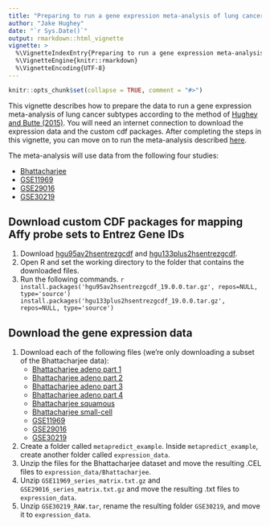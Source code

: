 ```yaml
---
title: "Preparing to run a gene expression meta-analysis of lung cancer subtypes"
author: "Jake Hughey"
date: "`r Sys.Date()`"
output: rmarkdown::html_vignette
vignette: >
  %\VignetteIndexEntry{Preparing to run a gene expression meta-analysis of lung cancer subtypes}
  %\VignetteEngine{knitr::rmarkdown}
  %\VignetteEncoding{UTF-8}
---
```


```r
knitr::opts_chunk$set(collapse = TRUE, comment = "#>")
```

This vignette describes how to prepare the data to run a gene expression meta-analysis of lung cancer subtypes according to the method of [Hughey and Butte (2015)](http://nar.oxfordjournals.org/content/43/12/e79.full). You will need an internet connection to download the expression data and the custom cdf packages. After completing the steps in this vignette, you can move on to run the meta-analysis described [here](run_example.html).

The meta-analysis will use data from the following four studies:

* [Bhattacharjee](http://www.broadinstitute.org/cgi-bin/cancer/publications/view/62)
* [GSE11969](http://www.ncbi.nlm.nih.gov/geo/query/acc.cgi?acc=GSE11969)
* [GSE29016](http://www.ncbi.nlm.nih.gov/geo/query/acc.cgi?acc=GSE29016)
* [GSE30219](http://www.ncbi.nlm.nih.gov/geo/query/acc.cgi?acc=GSE30219)

## Download custom CDF packages for mapping Affy probe sets to Entrez Gene IDs

1. Download [hgu95av2hsentrezgcdf](http://mbni.org/customcdf/19.0.0/entrezg.download/hgu95av2hsentrezgcdf_19.0.0.tar.gz) and [hgu133plus2hsentrezgcdf](http://mbni.org/customcdf/19.0.0/entrezg.download/hgu133plus2hsentrezgcdf_19.0.0.tar.gz).
1. Open R and set the working directory to the folder that contains the downloaded files.
1. Run the following commands.
    ```r
    install.packages('hgu95av2hsentrezgcdf_19.0.0.tar.gz', repos=NULL, type='source')
    install.packages('hgu133plus2hsentrezgcdf_19.0.0.tar.gz', repos=NULL, type='source')
    ```

## Download the gene expression data

1. Download each of the following files (we're only downloading a subset of the Bhattacharjee data):
    * [Bhattacharjee adeno part 1](http://www.broadinstitute.org/mpr/publications/projects/LUNG/LUNG_scans_ADENO_part1.tar.gz)
    * [Bhattacharjee adeno part 2](http://www.broadinstitute.org/mpr/publications/projects/LUNG/LUNG_scans_ADENO_part2.tar.gz)
    * [Bhattacharjee adeno part 3](http://www.broadinstitute.org/mpr/publications/projects/LUNG/LUNG_scans_ADENO_part3.tar.gz)
    * [Bhattacharjee adeno part 4](http://www.broadinstitute.org/mpr/publications/projects/LUNG/LUNG_scans_ADENO_part4.tar.gz)
    * [Bhattacharjee squamous](http://www.broadinstitute.org/mpr/publications/projects/LUNG/LUNG_scans_SQ.tar.gz)
    * [Bhattacharjee small-cell](http://www.broadinstitute.org/mpr/publications/projects/LUNG/LUNG_scans_SMC.tar.gz)
    * [GSE11969](ftp://ftp.ncbi.nlm.nih.gov/geo/series/GSE11nnn/GSE11969/matrix/GSE11969_series_matrix.txt.gz)
    * [GSE29016](ftp://ftp.ncbi.nlm.nih.gov/geo/series/GSE29nnn/GSE29016/matrix/GSE29016_series_matrix.txt.gz)
    * [GSE30219](http://www.ncbi.nlm.nih.gov/geo/download/?acc=GSE30219&format=file)
1. Create a folder called `metapredict_example`. Inside `metapredict_example`, create another folder called `expression_data`.
1. Unzip the files for the Bhattacharjee dataset and move the resulting .CEL files to `expression_data/Bhattacharjee`.
1. Unzip `GSE11969_series_matrix.txt.gz` and `GSE29016_series_matrix.txt.gz` and move the resulting .txt files to `expression_data`.
1. Unzip `GSE30219_RAW.tar`, rename the resulting folder `GSE30219`, and move it to `expression_data`.
